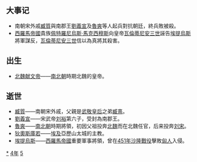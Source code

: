 {{yearTOC|454|北魏'''[[兴安_(北魏文成帝)|兴安]]三年'''，'''[[兴光|兴光]]元年'''；南朝宋'''[[孝建|孝建]]元年'''；高昌北凉'''[[承平_(沮渠無諱)|承平]]十二年'''；魯爽'''[[建平_(魯爽)|建平]]元年'''}}

== 大事记 ==
*南朝宋外戚[[臧質|臧質]]與南郡王[[劉義宣|劉義宣]]及[[魯爽|魯爽]]等人起兵對抗朝廷，終兵敗被殺。
*[[西羅馬帝國|西羅馬帝國]]貴族[[佩特羅尼烏斯·馬克西穆斯|佩特羅尼烏斯·馬克西穆斯]]向皇帝[[瓦倫蒂尼安三世|瓦倫蒂尼安三世]]誣告[[埃提烏斯|埃提烏斯]]將軍謀反，[[瓦倫蒂尼安三世|瓦倫蒂尼安三世]]信以為真將其殺害。

== 出生 ==
*[[北魏献文帝|北魏献文帝]]——[[南北朝|南北朝]]時期北魏的皇帝。
== 逝世 ==
{{Wikisource year mention}}
*[[臧質|臧質]]——南朝宋外戚，父親是[[武敬皇后|武敬皇后]]之弟[[臧熹|臧熹]]。
*[[劉義宣|劉義宣]]——宋武帝[[刘裕|刘裕]]第六子，受封為南郡王。
*[[魯爽|魯爽]]——[[南北朝|南北朝]]時期將領，初因父祖投奔[[北魏|北魏]]而在北魏任官，后来投奔[[刘宋|刘宋]]。
*[[狄奧斯庫若|狄奧斯庫若]]——[[埃及|埃及]]亞歷山太城的主教。
*[[埃提烏斯|埃提烏斯]]——[[西羅馬帝國|西羅馬帝國]]重要軍事將領，曾在[[451年|451年]][[沙隆戰役|沙隆戰役]]擊敗[[匈人|匈人]]入侵。

[[Category:454年|*]]
[[Category:450年代|4年]]
[[Category:5世纪各年|5]]